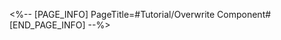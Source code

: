 <%-- [PAGE_INFO]
PageTitle=#Tutorial/Overwrite Component#
[END_PAGE_INFO] --%>
{{Tutorial
|sort      = 932701
|title     = Overwrite Component
|subtitle  = 
|type      = Simulated Universe
|about     = 
|image1    = Tutorial Overwrite Component 1.png{{subst:void|<!--$UPLOAD:<<SpriteOutput/TutorialPic/TutorialPage_932701.png>-<Tutorial Overwrite Component 1.png>-<Tutorial Files>>-->}}
|text1     = Workbench of Creation can Overwrite 1 Component to a random Component of the same star level.
|image2    = Tutorial Overwrite Component 2.png{{subst:void|<!--$UPLOAD:<<SpriteOutput/TutorialPic/TutorialPage_932702.png>-<Tutorial Overwrite Component 2.png>-<Tutorial Files>>-->}}
|text2     = The Cosmic Fragments required for overwriting increases with each overwriting attempt. There is a limit to the number of times each Workbench of Creation can overwrite Components.
}}